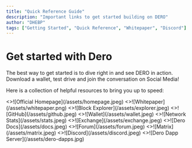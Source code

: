 ```yaml
---
title: "Quick Reference Guide"
description: "Important links to get started building on DERO"
author: "DHEBP"
tags: ["Getting Started", "Quick Reference", "Whitepaper", "Discord"]
---
```




# Get started with Dero
The best way to get started is to dive right in and see DERO in action. Download a wallet, test drive and join the conversation on Social Media!

Here is a collection of helpful resources to bring you up to speed:

<Cards num={8}>
  <Card image arrow title="Official Homepage" href="https://dero.io">
    <>![Official Homepage](/assets/homepage.jpeg)</>
  </Card>
  <Card image arrow title="Whitepaper (deprecated)" href="/assets/Dero_Whitepaper.pdf">
    <>![Whitepaper](/assets/whitepaper.png)</>
  </Card>
     <Card image arrow title="Block Explorer" href="https://explorer.dero.io/">
    <>![Block Explorer](/assets/explorer.jpeg)</>
  </Card>
  <Card image arrow title="Code Repository" href="https://github.com/deroproject/derohe">
    <>![GitHub](/assets/github.jpeg)</>
  </Card>
   <Card image arrow title="Wallets" href="https://dero.io/download.html">
    <>![Wallet](/assets/wallet.jpeg)</>
  </Card>
    <Card image arrow title="Network Stats" href="https://derostats.io/">
    <>![Network Stats](/assets/stats.jpeg)</>
  </Card>
    <Card image arrow title="Exchange" href="https://tradeogre.com/markets">
    <>![Exchange](/assets/exchange.jpeg)</>
  </Card>
   <Card image arrow title="Documentation" href="https://docs.dero.io/">
    <>![Dero Docs](/assets/docs.jpeg)</>
  </Card>
  <Card image arrow title="Forum" href="https://forum.dero.io/">
    <>![Forum](/assets/forum.jpeg)</>
  </Card>
  <Card image arrow title="Chat Room" href="https://matrix.to/#/#general:matrix.dero.live">
    <>![Matrix](/assets/matrix.jpeg)</>
  </Card>
    <Card image arrow title="Discord" href="https://discord.com/invite/H95TJDp">
    <>![Discord](/assets/discord.jpeg)</>
  </Card>
  <Card image arrow title="Dero Dapp Server" href="https://discord.gg/524G4y3W">
    <>![Dero Dapp Server](/assets/dero-dapps.jpg)</>
  </Card>
</Cards>
